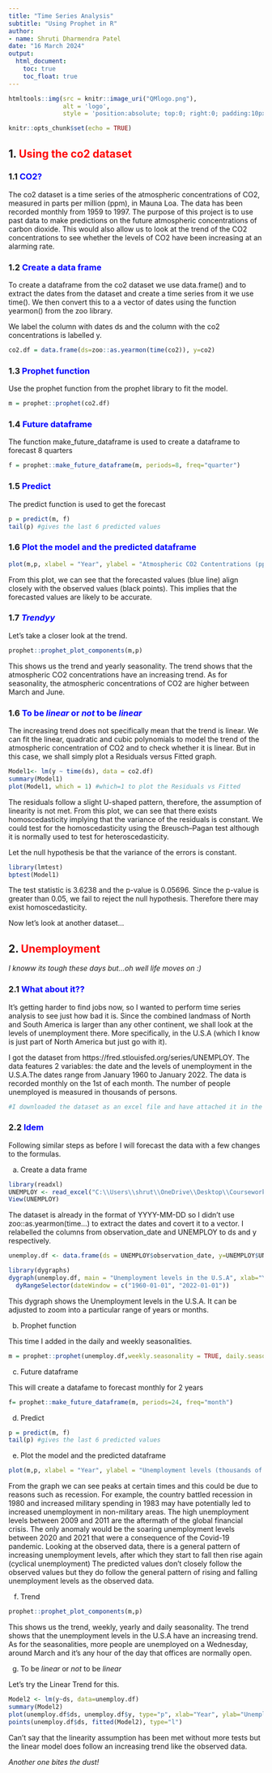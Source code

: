 ---
title: "Time Series Analysis"
subtitle: "Using Prophet in R"
author:
- name: Shruti Dharmendra Patel 
date: "16 March 2024"
output:
  html_document:
    toc: true
    toc_float: true
---

```{r, echo=FALSE}
htmltools::img(src = knitr::image_uri("QMlogo.png"), 
               alt = 'logo', 
               style = 'position:absolute; top:0; right:0; padding:10px; width:30%;')
```

```{r setup, include=FALSE}
knitr::opts_chunk$set(echo = TRUE)
```

## 1. <span style="color:red;"> Using the co2 dataset </span>

### 1.1 <span style="color:blue;">CO2?</span>

The co2 dataset is a time series of the atmospheric concentrations of CO2, measured in parts per million (ppm), in Mauna Loa. The data has been recorded monthly from 1959 to 1997. The purpose of this project is to use past data to make predictions on the future atmospheric concentrations of carbon dioxide. This would also allow us to look at the trend of the CO2 concentrations to see whether the levels of CO2 have been increasing at an alarming rate.

### 1.2 <span style="color:blue;">Create a data frame</span>

To create a dataframe from the co2 dataset we use data.frame() and to extract the dates from the dataset and create a time series from it we use time(). We then convert this to a a vector of dates using the function yearmon() from the zoo library.

We label the column with dates ds and the column with the co2 concentrations is labelled y.
```{r}
co2.df = data.frame(ds=zoo::as.yearmon(time(co2)), y=co2)
```

### 1.3 <span style="color:blue;">Prophet function</span>

Use the prophet function from the prophet library to fit the model.
```{r}
m = prophet::prophet(co2.df)
```

### 1.4 <span style="color:blue;">Future dataframe</span>

The function make_future_dataframe is used to create a dataframe to forecast 8 quarters 
```{r}
f = prophet::make_future_dataframe(m, periods=8, freq="quarter")
```

### 1.5 <span style="color:blue;">Predict</span>

The predict function is used to get the forecast
```{r}
p = predict(m, f)
tail(p) #gives the last 6 predicted values
```

### 1.6 <span style="color:blue;">Plot the model and the predicted dataframe</span>

```{r}
plot(m,p, xlabel = "Year", ylabel = "Atmospheric CO2 Contentrations (ppm)",main="Mauna Loa Atmospheric CO2 Concentration")
```

From this plot, we can see that the forecasted values (blue line) align closely with the observed values (black points). This implies that the forecasted values are likely to be accurate. 

### 1.7 <span style="color:blue;">*Trendyy*</span>

Let's take a closer look at the trend.
```{r}
prophet::prophet_plot_components(m,p)
```

This shows us the trend and yearly seasonality. The trend shows that the atmospheric CO2 concentrations have an increasing trend. As for seasonality, the atmospheric concentrations of CO2 are higher between March and June.

### 1.6 <span style="color:blue;">To be *linear* or *not* to be *linear*</span>

The increasing trend does not specifically mean that the trend is linear. We can fit the linear, quadratic and cubic polynomials to model the trend of the atmospheric concentration of CO2 and to check whether it is linear. But in this case, we shall simply plot a Residuals versus Fitted graph.

```{r} 
Model1<- lm(y ~ time(ds), data = co2.df)
summary(Model1)
plot(Model1, which = 1) #which=1 to plot the Residuals vs Fitted
```

The residuals follow a slight U-shaped pattern, therefore, the assumption of linearity is not met. From this plot, we can see that there exists homoscedasticity implying that the variance of the residuals is constant. We could test for the homoscedasticity using the Breusch–Pagan test although it is normally used to test for heteroscedasticity.

Let the null hypothesis be that the variance of the errors is constant.
```{r}
library(lmtest)
bptest(Model1)
```

The test statistic is 3.6238 and the p-value is 0.05696. Since the p-value is greater than 0.05, we fail to reject the null hypothesis. Therefore there may exist homoscedasticity.


Now let's look at another dataset...


## 2. <span style="color:red;">Unemployment</span>

*I knoww its tough these days but...oh well life moves on :)*

### 2.1 <span style="color:blue;">What about it??</span>

It's getting harder to find jobs now, so I wanted to perform time series analysis to see just how bad it is. Since the combined landmass of North and South America is larger than any other continent, we shall look at the levels of unemployment there. More specifically, in the U.S.A (which I know is just part of North America but just go with it).

I got the dataset from https://fred.stlouisfed.org/series/UNEMPLOY. The data features 2 variables: the date and the levels of unemployment in the U.S.A.The dates range from January 1960 to January 2022. The data is recorded monthly on the 1st of each month. The number of people unemployed is measured in thousands of persons.

```{r, echo=FALSE}
#I downloaded the dataset as an excel file and have attached it in the folder. I also deleted some parts at the top of the excel sheet but this will not affect any of the calculations done as it was text. I also shortened the range to be from 1/1/1960 to 1/1/2022 because I thought the file would be too large if I included all the data.
```

### 2.2 <span style="color:blue;">Idem</span>

Following similar steps as before I will forecast the data with a few changes to the formulas.

a) Create a data frame
```{r, echo=FALSE}
library(readxl)
UNEMPLOY <- read_excel("C:\\Users\\shrut\\OneDrive\\Desktop\\Coursework1_210362475\\UNEMPLOY.xls")
View(UNEMPLOY)
```

The dataset is already in the format of YYYY-MM-DD so I didn't use zoo::as.yearmon(time...) to extract the dates and covert it to a vector. I relabelled the columns from observation_date and UNEMPLOY to ds and y respectively.
```{r}
unemploy.df <- data.frame(ds = UNEMPLOY$observation_date, y=UNEMPLOY$UNEMPLOY)
```

```{r}
library(dygraphs)
dygraph(unemploy.df, main = "Unemployment levels in the U.S.A", xlab="Year", ylab="Unemployment levels (thousands of persons)") %>% 
  dyRangeSelector(dateWindow = c("1960-01-01", "2022-01-01"))
```

This dygraph shows the Unemployment levels in the U.S.A. It can be adjusted to zoom into a particular range of years or months.

b) Prophet function

This time I added in the daily and weekly seasonalities. 
```{r}
m = prophet::prophet(unemploy.df,weekly.seasonality = TRUE, daily.seasonality = TRUE) 
```

c) Future dataframe

This will create a datafame to forecast monthly for 2 years
```{r}
f= prophet::make_future_dataframe(m, periods=24, freq="month")
```

d) Predict
```{r}
p = predict(m, f)
tail(p) #gives the last 6 predicted values
```

e) Plot the model and the predicted dataframe
```{r}
plot(m,p, xlabel = "Year", ylabel = "Unemployment levels (thousands of persons)", main="Unemployment levels in the U.S.A")
```

From the graph we can see peaks at certain times and this could be due to reasons such as recession. For example, the country battled recession in 1980 and increased military spending in 1983 may have potentially led to increased unemployment in non-military areas. The high unemployment levels between 2009 and 2011 are the aftermath of the global financial crisis. The only anomaly would be the soaring unemployment levels between 2020 and 2021 that were a consequence of the Covid-19 pandemic. Looking at the observed data, there is a general pattern of increasing unemployment levels, after which they start to fall then rise again (cyclical unemployment)
The predicted values don't closely follow the observed values but they do follow the general pattern of rising and falling unemployment levels as the observed data.

f) Trend
```{r}
prophet::prophet_plot_components(m,p)
```

This shows us the trend, weekly, yearly and daily seasonality. 
The trend shows that the unemployment levels in the U.S.A have an increasing trend. As for the seasonalities, more people are unemployed on a Wednesday, around March and it's any hour of the day that offices are normally open.

g) To be *linear* or *not* to be *linear*

Let's try the Linear Trend for this.
```{r}
Model2 <- lm(y~ds, data=unemploy.df)
summary(Model2)
plot(unemploy.df$ds, unemploy.df$y, type="p", xlab="Year", ylab="Unemployment levels (thousands of persons)")
points(unemploy.df$ds, fitted(Model2), type="l")
```

Can't say that the linearity assumption has been met without more tests but the linear model does follow an increasing trend like the observed data.


*Another one bites the dust!*



